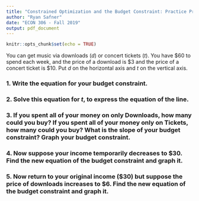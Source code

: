 ```yaml
---
title: "Constrained Optimization and the Budget Constraint: Practice Problems"
author: "Ryan Safner"
date: "ECON 306 - Fall 2019"
output: pdf_document
---
```


```r
knitr::opts_chunk$set(echo = TRUE)
```

You can get music via downloads ($d$) or concert tickets ($t$). You have $60 to spend each week, and the price of a download is $3 and the price of a concert ticket is $10. Put $d$ on the horizontal axis and $t$ on the vertical axis.

### 1. Write the equation for your budget constraint.

### 2. Solve this equation for $t$, to express the equation of the line.

### 3. If you spent all of your money on only Downloads, how many could you buy? If you spent all of your money only on Tickets, how many could you buy? What is the slope of your budget constraint? Graph your budget constraint.

### 4. Now suppose your income temporarily decreases to $30. Find the new equation of the budget constraint and graph it.

### 5. Now return to your original income ($30) but suppose the price of downloads increases to $6. Find the new equation of the budget constraint and graph it.
